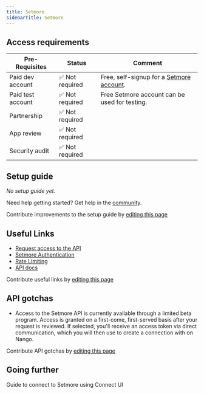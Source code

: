 ```yaml
---
title: Setmore
sidebarTitle: Setmore
---
```


<Overview />
<PreBuiltTooling />
<PreBuiltUseCases />

## Access requirements
| Pre-Requisites | Status | Comment|
| - | - | - |
| Paid dev account | ✅ Not required | Free, self-signup for a [Setmore account](https://signup.setmore.com/start-now). |
| Paid test account | ✅ Not required | Free Setmore account can be used for testing. |
| Partnership | ✅ Not required | |
| App review | ✅ Not required |
| Security audit | ✅ Not required |

## Setup guide

_No setup guide yet._

<Tip>Need help getting started? Get help in the [community](https://nango.dev/slack).</Tip>

<Note>Contribute improvements to the setup guide by [editing this page](https://github.com/nangohq/nango/tree/master/docs/integrations/all/setmore.mdx)</Note>

## Useful Links

-   [Request access to the API](https://setmore.docs.apiary.io/#introduction/request-access-to-the-api)
-   [Setmore Authentication](https://setmore.docs.apiary.io/#introduction/using-the-api/basic-steps-to-access-api-services)
-   [Rate Limiting](https://setmore.docs.apiary.io/#introduction/rate-limits)
-   [API docs](https://setmore.docs.apiary.io/#)

<Note>Contribute useful links by [editing this page](https://github.com/nangohq/nango/tree/master/docs/integrations/all/setmore.mdx)</Note>

## API gotchas
- Access to the Setmore API is currently available through a limited beta program. Access is granted on a first-come, first-served basis after your request is reviewed. If selected, you'll receive an access token via direct communication, which you will then use to create a connection with on Nango.

<Note>Contribute API gotchas by [editing this page](https://github.com/nangohq/nango/tree/master/docs/integrations/all/setmore.mdx)</Note>

## Going further

<Card title="Connect to Setmore" icon="link" href="/integrations/all/setmore/connect" horizontal>
  Guide to connect to Setmore using Connect UI
</Card>
